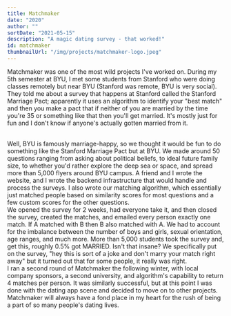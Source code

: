 ```yaml
---
title: Matchmaker
date: "2020"
author: ""
sortDate: "2021-05-15"
description: "A magic dating survey - that worked!"
id: matchmaker
thumbnailUrl: "/img/projects/matchmaker-logo.jpeg"
---
```


Matchmaker was one of the most wild projects I've worked on. During my 5th semester at BYU, I met some students from Stanford who were doing classes remotely but near BYU (Stanford was remote, BYU is very social). They told me about a survey that happens at Stanford called the Stanford Marriage Pact; apparently it uses an algorithm to identify your "best match" and then you make a pact that if neither of you are married by the time you're 35 or something like that then you'll get married. It's mostly just for fun and I don't know if anyone's actually gotten married from it.

<br />
Well, BYU is famously marriage-happy, so we thought it would be fun to do something
like the Stanford Marriage Pact but at BYU. We made around 50 questions ranging from
asking about political beliefs, to ideal future family size, to whether you'd rather
explore the deep sea or space, and spread more than 5,000 flyers around BYU campus.
A friend and I wrote the website, and I wrote the backend infrastructure that would
handle and process the surveys. I also wrote our matching algorithm, which essentially
just matched people based on similarity scores for most questions and a few custom
scores for the other questions.
<br />
We opened the survey for 2 weeks, had everyone take it, and then closed the survey,
created the matches, and emailed every person exactly one match. If A matched with
B then B also matched with A. We had to account for the imbalance between the number
of boys and girls, sexual orientation, age ranges, and much more. More than 5,000
students took the survey and, get this, roughly 0.5% got MARRIED. Isn't that insane?
We specifically put on the survey, "hey this is sort of a joke and don't marry your
match right away" but it turned out that for some people, it really was right.
<br />I ran a second round of Matchmaker the following winter, with local company
sponsors, a second university, and algorithm's capability to return 4 matches per
person. It was similarly successful, but at this point I was done with the dating
app scene and decided to move on to other projects. Matchmaker will always have a
fond place in my heart for the rush of being a part of so many people's dating lives.
